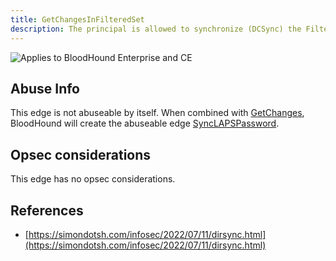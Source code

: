 ```yaml
---
title: GetChangesInFilteredSet
description: The principal is allowed to synchronize (DCSync) the Filtered Attribute Set (FAS), which are the attributes not replicated to RODCs.
---
```


<img noZoom src="/assets/enterprise-AND-community-edition-pill-tag.svg" alt="Applies to BloodHound Enterprise and CE"/>

## Abuse Info

This edge is not abuseable by itself. When combined with [GetChanges](https://github.com/SpecterOps/bloodhound-docs/blob/main//resources/edges/get-changes), BloodHound will create the abuseable edge [SyncLAPSPassword](https://github.com/SpecterOps/bloodhound-docs/blob/main//resources/edges/sync-laps-password).

## Opsec considerations

This edge has no opsec considerations.

## References

* [https://simondotsh.com/infosec/2022/07/11/dirsync.html](https://simondotsh.com/infosec/2022/07/11/dirsync.html)

